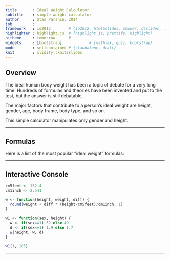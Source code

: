 ```yaml
---
title       : Ideal Weight Calculator
subtitle    : simple weight calculator
author      : Stas Parshin, 2014
job         : 
framework   : io2012        # {io2012, html5slides, shower, dzslides, ...}
highlighter : highlight.js  # {highlight.js, prettify, highlight}
hitheme     : tomorrow      # 
widgets     : [bootstrap]            # {mathjax, quiz, bootstrap}
mode        : selfcontained # {standalone, draft}
knit        : slidify::knit2slides
---
```


## Overview

The ideal human body weight has been a topic of debate for a very long time. Hundreds of formulas and theories have been invented and put to the test, but the answer is still debatable. 

The major factors that contribute to a person's ideal weight are height, gender, age, body frame, body type, and so on.

This simple calculator manipulates only gender and height.

---

## Formulas

Here is a list of the most popular "ideal weight" formulas:

---

## Interactive Console

```r
cm5feet <- 152.4
cm1inch <- 2.541

w <- function(height, weight, diff) {
  round(weight + diff * (height-cm5feet)/cm1inch, 1)
}

w1 <- function(sex, height) {
  w <- if(sex==1) 52 else 49
  d <- if(sex==1) 1.9 else 1.7
  w(height, w, d)
}

w1(1, 185)
```

---